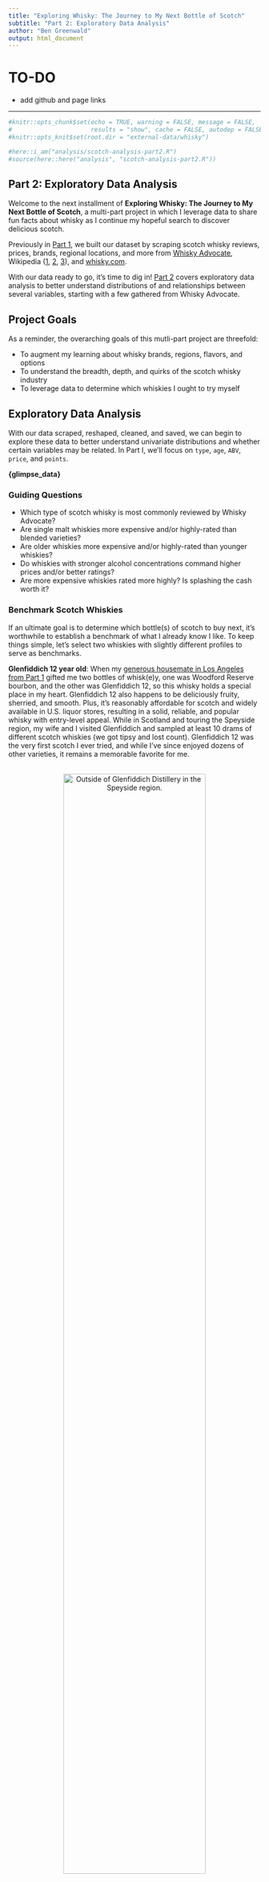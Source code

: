 ```yaml
---
title: "Exploring Whisky: The Journey to My Next Bottle of Scotch"
subtitle: "Part 2: Exploratory Data Analysis"
author: "Ben Greenwald"
output: html_document
---
```


# TO-DO
* add github and page links

---

```r
#knitr::opts_chunk$set(echo = TRUE, warning = FALSE, message = FALSE, 
#                      results = "show", cache = FALSE, autodep = FALSE)
#knitr::opts_knit$set(root.dir = "external-data/whisky")
```

```r
#here::i_am("analysis/scotch-analysis-part2.R")
#source(here::here("analysis", "scotch-analysis-part2.R"))
```

## Part 2: Exploratory Data Analysis
Welcome to the next installment of **Exploring Whisky: The Journey to My Next Bottle of Scotch**, a multi-part project in which I leverage data to share fun facts about whisky as I continue my hopeful search to discover delicious scotch. 

Previously in [Part 1](https://www.google.com/), we built our dataset by scraping scotch whisky reviews, prices, brands, regional locations, and more from [Whisky Advocate](https://www.whiskyadvocate.com/ratings-and-reviews/), Wikipedia ([1](https://en.wikipedia.org/wiki/List_of_whisky_distilleries_in_Scotland), [2](https://en.wikipedia.org/wiki/Category:Distilleries_in_Scotland), [3](https://en.wikipedia.org/wiki/Category:Blended_Scotch_whisky)), and [whisky.com](https://www.whisky.com/whisky-database/database.html). 

With our data ready to go, it's time to dig in! [Part 2](https://github.com/bengreenwald/whisky/blob/main/analysis/scotch-analysis-part2.R) covers exploratory data analysis to better understand distributions of and relationships between several variables, starting with a few gathered from Whisky Advocate.

## Project Goals
As a reminder, the overarching goals of this mutli-part project are threefold:

* To augment my learning about whisky brands, regions, flavors, and options
* To understand the breadth, depth, and quirks of the scotch whisky industry
* To leverage data to determine which whiskies I ought to try myself

## Exploratory Data Analysis
With our data scraped, reshaped, cleaned, and saved, we can begin to explore these data to better understand univariate distributions and whether certain variables may be related. In Part I, we'll focus on `type`, `age`, `ABV`, `price`, and `points`.

**{glimpse_data}**

### Guiding Questions
* Which type of scotch whisky is most commonly reviewed by Whisky Advocate?
* Are single malt whiskies more expensive and/or highly-rated than blended varieties?
* Are older whiskies more expensive and/or highly-rated than younger whiskies?
* Do whiskies with stronger alcohol concentrations command higher prices and/or better ratings? 
* Are more expensive whiskies rated more highly? Is splashing the cash worth it?

### Benchmark Scotch Whiskies
If an ultimate goal is to determine which bottle(s) of scotch to buy next, it's worthwhile to establish a benchmark of what I already know I like. To keep things simple, let's select two whiskies with slightly different profiles to serve as benchmarks.

**Glenfiddich 12 year old**: When my [generous housemate in Los Angeles from Part 1](https://www.google.com/) gifted me two bottles of whisk(e)y, one was Woodford Reserve bourbon, and the other was Glenfiddich 12, so this whisky holds a special place in my heart. Glenfiddich 12 also happens to be deliciously fruity, sherried, and smooth. Plus, it's reasonably affordable for scotch and widely available in U.S. liquor stores, resulting in a solid, reliable, and popular whisky with entry-level appeal. While in Scotland and touring the Speyside region, my wife and I visited Glenfiddich and sampled at least 10 drams of different scotch whiskies (we got tipsy and lost count). Glenfiddich 12 was the very first scotch I ever tried, and while I've since enjoyed dozens of other varieties, it remains a memorable favorite for me.

<br>
<div class="figure" style="text-align: center">
<img src="../images/glenfiddich-front.jpg" alt="Outside of Glenfiddich Distillery in the Speyside region." width="75%" />
<p class="caption">
*Outside of Glenfiddich Distillery in the Speyside region.*
</p>
</div>
<br>

**Glengoyne 21 year old**: A few years before our honeymoon pilgrimage to Scotland, my wife's family toured Scotland and returned home raving about a special experience at Glengoyne, a respected distillery nestled in the gorgeous countryside directly upon the [Highland Line](https://en.wikipedia.org/wiki/Highland_Boundary_Fault) that separates the Highland and Lowland regions in Scotland. Naturally, Glengoyne became our first stop on our first day in Scotland, and it didn't disappoint. After an incredible tour of the historic distillery, we settled in for a dual tasting of Glengoyne scotch paired with artisanal chocolates. I'll never forget the smooth, spicy vanilla notes of Glengoyne 21 alongside the velvety chocolate treats. Compared to Glenfiddich 12, Glengoyne 21 is harder to find in the U.S. and pricier as well, but it's certainly worth the extra coin for something special.

<br>
<div class="figure" style="text-align: center">
<img src="../images/glengoyne-chocolate.jpg" alt="Delicious tasting of Glengoyne 18 and 21 with artisanal chocolates." width="60%" />
<p class="caption">
*Delicious tasting of Glengoyne 18 and 21 with artisanal chocolates.*
</p>
</div>
<br>

**{benchmark_table}**

We'll periodically reference these two whiskies throughout the extended project.

### Scotch Type
**Which type of scotch whisky is most commonly reviewed by Whisky Advocate?**

Definitions of scotch whisky `type` are fairly nuanced. When most people think of scotch (myself included), they probably imagine **single malt scotch**, a type of whisky that requires a litany of very specific restrictions. Single malt scotch *must* be: 

* Distilled at a single distillery in Scotland using a pot still distillation process
* Made from a mash of malted barley
* Matured in oak casks in Scotland for at least 3 years and 1 day (commonly, much longer)

Today, single malt scotch is often considered by purists to be the "premier" scotch whisky type; single malts convey nuance, authenticity, and elegance as they boldly stand alone (neat) or with a few drops of water in a [Glencairn whisky glass](https://www.glencairnwhiskyglass.com/). But despite the reverence towards single malts, blended whisky far outpaces single malt in global sales, [accounting for roughly 90% of all scotch sold worldwide](https://www.thescotchadvocate.com/blended-scotch.html). Blended whisky is often cheaper and can be deployed in cocktails, and it takes great skill, knowledge, and experience to design a perfect blend of different whiskies. Our data include two types of blended whisky: 

* **Blended Scotch**: The most common blended variety, which mixes malt whiskies with grain whiskies (whisky made from a non-barley mash) from several different distilleries (*Johnnie Walker, Dewar's*)
* **Blended Malt Scotch**: A rarer variety that requires a blend of single malt scotches from at least two distilleries (*Compass Box*)

Admittedly, I stick to single malt scotch 99% of the time. I simply enjoy the taste of blended scotch less and also don't love how most blended brands fail to divulge details about from where their component whiskies are actually sourced. *However*, I commit to keeping an open mind throughout this project in the interest of discovering new whiskies that I could grow to love -- even if they are blended.

**{type_pictogram}**

In the above pictogram (generated using the [`waffle`](https://github.com/hrbrmstr/waffle) package), each tumbler glass represents 10 whisky releases in our scotch data. Whisky Advocate are overwhelmingly reviews single malt scotch releases (over 80%), despite the common estimate we previously reported that blended scotch accounts for 90% of sales worldwide. 

Blended scotch, then, appears to be disproportionately featured by Whisky Advocate. Perhaps Whisky Advocate deliberately favors single malts to appeal to their readers, or like other "whisky snobs," they have their own strong preference for single malts. Or perhaps there are simply fewer types of blended scotch out there that dominate sales attention, compared to a deluge of nuanced single malt varieties that each maintain their own niche markets. 

Later, we'll take a closer look at `ABV`, `price`, and `points` grouped by whisky `type` to discern if any trends emerge, but first, a quick peek at whisky `age`.

### Age
A whisky's listed `age` is a guarantee of the youngest whisky used in the bottling. As mentioned, scotch whisky must be aged in casks for at least 3 years, but there are several more common ages found in scotch whisky releases, as evidenced by the interactive plot below.

**{age_html}**

12 year old scotch, and to a lesser extent whiskies aged 10, 15, 18, and 21 years, are very common across the industry. The apparent reasons why these ages occur most often? Marketing and tradition. It's been suggested that, when single malt scotch started to become more popular in the past half century, major producers and distillers poised to enter the market established a baseline of 12, 15, and 18 year whiskies dictated by their abundant supply at the time. 

Since then, ages in these increments have become increasingly customary across the industry, perhaps because they are the optimal age for whiskies, but more likely because consumers over the years have come to associate "quality scotch" with scotch aged at least 12 years and they sell better, depending on the market. Many consumers also lust after extremely old whiskies because they believe that "old" = "rare" = "expensive" = "exquisite" Special releases and collector's items account for the bumps at 25 and 30 years, followed by 35, 40, and 50 years. 

But aging whisky is trickier than "older is better." A very young whisky, while perhaps less smooth and less attractive to consumers optically, can still be very tasty and is much quicker to produce for distilleries with supply/demand issues. On the flip side, each year in the barrel for a very old whisky means less product (whisky can evaporate at a rate of 1% per year!), plus more "barrel taste" that further dilutes the flavor of the whisky. Distillers must find their own preferred balance of taste and marketability, which sits right around 12 years for most.

### ABV
Aging also has implications on a whisky's alcohol by volume, or `ABV`. Not only does whisky evaporate over time in the barrel, but its alcohol content decreases as well. So distillers work backwards when they initially fill their casks; whisky often starts between 60-75% ABV after distillation, but aging, diluting, and blending bring the ABV down closer to the legal minimum of 40%. 

**{ABV_ridge}**

As shown in the [ridgeline plot](https://wilkelab.org/ggridges/) above, 40% represents not just the lower bound, but often the magic number, particularly for blended scotch. One explanation is that distillers may need to pay higher alcohol taxes on ABVs above 40% depending on the country, so striving for 40% ABV may save money. For whisky products released at cask strength (straight out of the barrel without any dilution), much higher ABVs at 55-60% or above are expected. 

Why the bump at approximately 46% ABV across all three types, particularly single malt and blended malt? Look no further than chill filtration, the process of carefully cooling scotch down to roughly 0°C (32°F) and passing it through a filter before bottling. Fine single malt scotch (or blends created from them) naturally contain impurities and sediments left over from the distillation process and can become hazy in the bottle or when being served with ice or water. Chill filtration is a cosmetic solution that eliminates these imperfections. Both of my two benchmark whiskies, Glenfiddich 12 (40% ABV) and Glengoyne 21 (43% ABV), are among a healthy majority of scotch whiskies that are chill-filtered.

Chill filtration is not without its haters, though! Many distillers and purist drinkers actively celebrate the authenticity and taste of whisky that hasn't been chill-filtered, and this sensibility towards a more "natural product" has only gotten more popular in the last couple of decades. But without chill filtration, distillers must counteract a whisky's propensity for haze in the presence of cooler temperatures by increasing its alcohol content to 46% ABV. Science! 

### Price
**Are single malt whiskies more expensive than blended varieties?**

`price` is a critical variable in these data. As a relatively modest whisky consumer, I rarely pay over $100 on a bottle of scotch, but I find it remarkable how much collectors and connoisseurs are willing to pay to obtain the rarest whiskies on earth. In some cases, people will shell out tens or even hundreds of thousands of dollars for a single bottle!

**{price_ridge}**

Unfortunately, this intense demand for the rarest of rare whiskies significantly drives up ultra-premium prices, and the resulting data demonstrates extreme positive skew, making the above ridgeline plot impossible to read. Let's apply a log transformation to `price` to make this plot more legible and to help us understand the distribution of scotch prices.

**{price_log_ridge}**

From here, we see that there are plenty of whiskies under $100, which is great for my wallet! I certainly expected to see the long tail for single malt scotch, with some premium varieties costing well over \$10,000. 

In contrast, all but two blended malt options can be found for less than ~\$600, though prices for Johnnie Walker Odyssey (\$1,100) and The Famous Grouse 40 year old (\$3,378) are tame all things considered. Blended scotch covers the entire spectrum; while there appears to be several blended releases that are wildly expensive, the vast majority can be purchased for under \$1,000. Using \$1,000 as a somewhat arbitrary threshold for "very expensive," it appears that a higher proportion of single malt scotch in these data are pricey compared to blended varieties. 

**{pct_expensive_table}**

I'm most intrigued by the variation in prices of blended scotch whisky. Given the wide spread of these data, there is a glut of blended scotch between \$1,000-\$10,000, plus at least one whisky well over \$100,000. I'm curious as to which blended brands are bucking my preconception that "blended = cheaper" and instead driving ultra-premium scotch sales for certain releases. 

**{expensive_blend_table}**

All thirteen blended scotches pricing above \$1,000 earned at least 91 rating points from Whisky Advocate reviewers -- for that kind of money, they better be good! Six of the thirteen, including five of the top six most expensive varieties, belong to [The Last Drop](https://www.lastdropdistillers.com/). I hadn't previously heard of The Last Drop, but it appears that they specialize in unearthing highly rare and extraordinary spirits from around the globe and selling from a very low stock at ultra-premium prices...and likely out of my budget. 

Not to be outdone, a more household brand (Johnnie Walker) appears four times within this upper echelon of blended scotch, including the Diamond Jubilee by John Walker & Sons priced at a *staggering* \$157,000. It blows every other price in these data out of the water, and it's difficult to imagine just who exactly would spend that sort of money just for a bottle of whisky. For that price, I could purchase **`r round(diamond_jubilee_price/glenfiddich_12_price)` bottles of Glenfiddich 12** or **`r round(diamond_jubilee_price/glengoyne_21_price)` bottles of Glengoyne 21**, more than enough for a lifetime. 

Of course, drinking the same exact whisky for the rest of my life contradicts the purpose of this project: to discover my *next* bottle of scotch, not the same stuff I already love. As this journey continues, it will eventually become crucial to narrow down the scope of whiskies based on a realistic budget. No sense in becoming love-struck with a particular whisky, only to find out it would clear out my bank account. We'll come back to this further down the line. 

### Points
**Are single malt whiskies more highly-rated than blended varieties?**

My hyper-generalized expectations about scotch before beginning this project were that single malts taste better, costs more, and are rated higher than blended whisky. Until proven otherwise, I still prefer the taste of single malt, and we've so far learned that single malts tend to be more expensive than blends, with the huge exception of Johnnie Walker's Diamond Jubilee. But what do the reviewers of Whisky Advocate think? Do their much more experienced and nuanced palettes hold single malts in higher regard as well?

([A reminder of Whisky Advocate's rating scale](https://www.whiskyadvocate.com/ratings-and-reviews/).)

**{points_ridge}**

Judging from the ridgeline plot, there isn't much variation between the distributions of rating `points` across the different whisky types. Most whiskies across all three types score between 80-89 points, indicating "Good" or "Very Good" scotch. If anything, single malt's distribution appears ever so slightly shifted to the left, which suggests slightly lower ratings. Ratings for Glenfiddich 12 (86 points) and Glengoyne 21 (87 points) seem fairly average for single malts, so hopefully there is an opportunity for my next scotch to taste even better than my two benchmark whiskies without going terribly overboard on price.

Take notice of how both blended distributions cut off sharply around 76-77 rating points, but the single malt tail extends way below that mark. Whiskies that score between 75-79 points are "Mediocre" (drinkable with minor flaws), whereas those below 74 points are flat out "Not Recommended." Harsh! I'm curious about which single malts fit that description. 

**{low_points_table}**

It turns out **Distillery Select 'Inchmoan' (distilled at Loch Lomond)** negatively skews the single malt data with a very low rating of 63 (the only scotch in the entire database under 70 points). Recall that the lowest possible score is 50 points, so 63 is quite poor. Reviewers describe the whisky's mid-palate as "harsh and unpleasant, with petroleum and vegetal notes." Sounds truly awful! 

The other nine on this "coveted" list include some interesting appearances, such as another two poorly-rated whiskies labeled as "Distillery Select" that were also distilled at Loch Lomond and one mature whisky from Highland Park (typically known as a reputable brand). Further, the name of **Tomintoul "With a Peaty Tang"** doesn't exactly inspire hope for a quality spirit, and reviewers confirm that.

The most fascinating entry here is **The Macallan 55 year old Lalique Decanter**. Macallan is an enormously prestigious brand, and the fact that such a special, old scotch scores this low is intriguing. The reviewer writes, "...the age gets the best of this whisky. The flavors flatten out and the wood dominates through the finish as the leather notes linger." Perhaps Macallan 55 Lalique serves as a good example that *older doesn't always mean better* -- too much time in the barrel may have ultimately thwarted the best parts of this whisky.

### Correlations & Relationships
**Are older whiskies more expensive and/or highly-rated than younger whiskies?**
**Do whiskies with stronger alcohol concentrations command higher prices and/or better ratings?** 
**Are more expensive whiskies rated more highly? Is splashing the cash worth it?**

So far, we've explored how distributions of whisky `age`, `ABV`, `price`, and rating `points` differ across scotch types. Could there be any meaningful relationships between combination(s) of those four variables?

We can check the correlation coefficients between them, but recalling the plots we've examined thusfar, it appears that none of the data that underlie these variables are normally distributed. In fairness, we've grouped these distributions by scotch `type`, so let's confirm that the ungrouped data is still not normally distributed with some Q-Q plots.

**{qq_grid}**

We find tons of irregularities contained within these Q-Q plots. Based on deviations from each respective qqline, `age` looks fairly positively skewed, `ABV` unsurprisingly includes a massive stack of whiskies at 40% ABV, and `points` appears slightly negatively skewed. Of course, as we know, `price` is a complete mess, thanks to Diamond Jubilee and many other luxury releases.

When these data represent extremely skewed or multimodal distributions, the Pearson correlation coefficient is no longer appropriate. Instead, we can use [Spearman's rank-order correlation coefficient](https://statistics.laerd.com/statistical-guides/spearmans-rank-order-correlation-statistical-guide.php) to more accurately work with non-linear data. Whereas a Pearson correlation is concerned with the **linear relationship** between two variables, Spearman's correlation determines the strength and direction of their **monotonic relationship** -- that is, how the variables tend to change together even if that change occurs at a non-constant rate. Using Spearman, each variable's values are ranked before then performing the correlation on the ranked data. We can plot correlations using the [`GGally`](https://ggobi.github.io/ggally/) package.

**{corr_plot}**

We find the strongest relationship (**0.81**) between `age` and `price`, which is somewhat expected. Older whiskies are rarer and in less supply than younger whiskies, and there will always be at least a few customers desperate for lavishly expensive scotch. Once again when plotting `price`, it is helpful to use a log transformation to more clearly observe any relationship hidden by skew. Because Spearman's correlation is concerned with ranked values, taking the log of `price` changes nothing about the monotonic relationship here.

**{age_price_hex}**

Remember that, while the relationship between `age` and `price` may appear linear, it is not because `price` is log-transformed. From the plot, we can observe the highest density of whisky releases between 10-21 years of age, which corresponds to our earlier finding about common whisky ages. Most of these whiskies likely fall in a distillery's **core range**, or their most popular releases, and their price point around \$100 or under reflects mainstream appeal. In contrast, we see that most whiskies older than 40 years cost at least \$1,000, if not much more. 
But is that older, more expensive scotch worth its weight in liquid gold? *Maybe sometimes, but not convincingly*. There is a mild positive correlations between `age` and `points` (**0.35**), but there are plenty of relatively young scotches that go dram for dram with rarer 30, 40, and 50 year old bottles, even at the upper extremes of the rating scale.

**{age_points_hex}**

How about the extremely mature whisky that scored nearly 20 `points` below its peers? It's Macallan 55 Lalique, which you might recall includes flattened flavors, notes of leather, and an unpleasant dominant wood barrel taste. It's possible that Whisky Advocate has been particularly harsh on this scotch, but given the publication's willingness to give at least passable ratings to most whiskies it reviews, I suspect claims about 55 Lalique's issues are warranted. 

There's also a weak positive correlation between `price` and `points` (**0.37**). Macallan 55 Lalique is the star of the show again; it turns out that one of the worst-rated scotch whiskies across all of Whisky Advocate reportedly costs more than \$10,000 a bottle! What an unfortunate blunder by Macallan. A lesson that even the most legendary distilleries can make mistakes. 

**{price_points_hex}**

On the bright side, it's encouraging to see the high density of observations around \$100 or just under and between 83-90 rating points. Recalling one of my benchmark scotches Glengoyne 21 (price: $80, points: 87), this range appears to be a sweet spot for affordability and quality with an abundance of options. While there are likely certain whiskies well over \$100 that are deserving of the extra money, there may be diminishing returns beyond a certain price threshold. To answer one of our guiding questions, splashing *some* cash for better scotch seems recommended, but only to a reasonable extent. I can stomach \$100 for a promising bottle. 

Lastly, there is a weak positive correlations between `ABV` and `price` (**0.35**). This relationship could be related to 1) higher prices for higher ABVs to offset additional taxes, and/or 2) higher prices for cask-strength whiskies that are seen as more premium products. The plot below doesn't reveal much of great value, except the expected high density of releases across multiple price points at 40% ABV (the legal minimum), 43% ABV (considered by many distillers to be a natural sweet spot), and 46% ABV (to avoid chill filtration). In general, `price` and `points` seem largely unaffected by `ABV`, so no need to get hung up on alcohol content as a major deciding factor in our search. Besides, I'd rather prioritize pleasant flavors and aromas over strong alcohol content.

**{ABV_price_hex}**

## Conclusions
Some of the major takeaways from this analysis:

* **Whisky Advocate overwhelmingly reviews single malt scotch whiskies**, with fewer than 20% of reviewed releases identifying as blended scotch or blended malt scotch. 

* **Scotch whisky is most commonly released at 10, 12, 15, 18, and 21 years old**, though while 12 years in particular may be a sweet spot for taste and maturity, this industry trend also appears heavily driven by marketing and tradition.

* **Blended scotch is most often diluted to 40% ABV (the legal minimum)**, while the ABV of malted scotch settles more frequently around 46% ABV -- the perfect alcohol content by volume suited for whiskies without chill filtration. Further, **ABV has little to no meaningful relationship with price or quality of scotch.**

* **Single malt scotch is generally more expensive than blended scotch**, though a handful of premium blended brands sell whiskies well over \$1,000. Johnnie Walker's blend Diamond Jubilee clocks in as the priciest scotch in these data at \$157,000 per bottle.

* Not only are **single malt whiskies generally rated similarly to blended varieties**, but all 10 of the whiskies deemed *Not Recommended* by Whisky Advocate are single malt scotches.

* **Scotch age has a strong, positive, non-linear relationship with price**, but *older* doesn't necessarily mean *better*, as age's relationship with rating points is much weaker. Fortunately for my wallet, these data contain **hundreds of highly-rated scotch whiskies at or below \$100 per bottle**, so there's little need to break to bank to enjoy good scotch.

[Code for Part 2](https://github.com/bengreenwald/whisky/blob/main/analysis/scotch-analysis-part2.R) available on Github.

## Next Steps
We've compared variables such as `age`, `ABV`, `price`, and `points` and learned about whisky `type` from scotch sourced all across Scotland. Next, [Part 3](https://www.google.com/) focuses on the regionality of scotch to better understand the distribution and clustering of distilleries across different regions of Scotland -- and what makes each region's whisky special and unique.